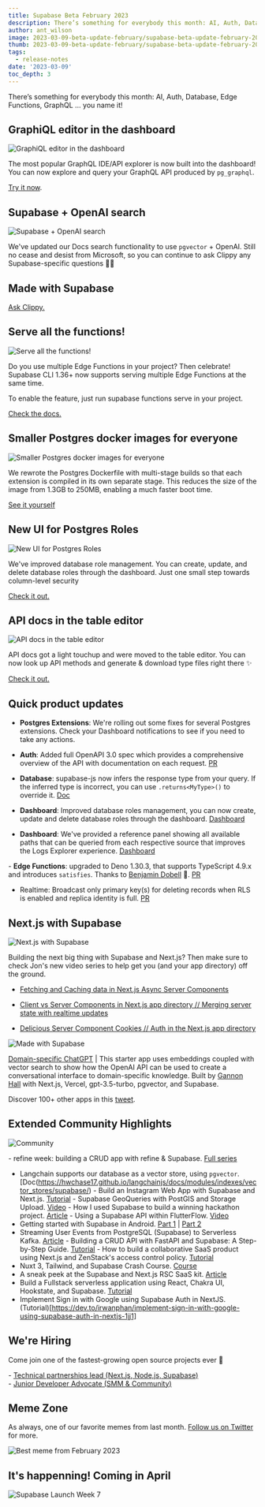 ```yaml
---
title: Supabase Beta February 2023
description: There’s something for everybody this month: AI, Auth, Database, Edge Functions, GraphQL … you name it!
author: ant_wilson
image: 2023-03-09-beta-update-february/supabase-beta-update-february-2023.jpg
thumb: 2023-03-09-beta-update-february/supabase-beta-update-february-2023.jpg
tags:
  - release-notes
date: '2023-03-09'
toc_depth: 3
---
```


There’s something for everybody this month: AI, Auth, Database, Edge Functions, GraphQL … you name it!

## GraphiQL editor in the dashboard

![GraphiQL editor in the dashboard](/images/blog/2023-03-09-beta-update-february/graphiql-dashboard.png)

The most popular GraphQL IDE/API explorer is now built into the dashboard! You can now explore and query your GraphQL API produced by `pg_graphql`.

[Try it now](https://app.supabase.com/project/_/api/graphiql).

## Supabase + OpenAI search

![Supabase + OpenAI search](/images/blog/2023-03-09-beta-update-february/openai-supabase.png)

We've updated our Docs search functionality to use `pgvector` + OpenAI. Still no cease and desist from Microsoft, so you can continue to ask Clippy any Supabase-specific questions 📎💚

## Made with Supabase

[Ask Clippy.](https://supabase.com/docs)

## Serve all the functions!

![Serve all the functions!](/images/blog/2023-03-09-beta-update-february/supabase-cli-edge-functions.png)

Do you use multiple Edge Functions in your project? Then celebrate! Supabase CLI 1.36+ now supports serving multiple Edge Functions at the same time.

To enable the feature, just run supabase functions serve in your project.

[Check the docs.](https://supabase.com/docs/reference/cli/supabase-functions-serve)

## Smaller Postgres docker images for everyone

![Smaller Postgres docker images for everyone](/images/blog/2023-03-09-beta-update-february/postgres-docker-images.png)

We rewrote the Postgres Dockerfile with multi-stage builds so that each extension is compiled in its own separate stage. This reduces the size of the image from 1.3GB to 250MB, enabling a much faster boot time.

[See it yourself](https://hub.docker.com/r/supabase/postgres/tags)

## New UI for Postgres Roles

![New UI for Postgres Roles](/images/blog/2023-03-09-beta-update-february/postgres-roles.png)

We've improved database role management. You can create, update, and delete database roles through the dashboard. Just one small step towards column-level security

[Check it out.](https://app.supabase.com/project/_/editor)

## API docs in the table editor

![API docs in the table editor](/images/blog/2023-03-09-beta-update-february/api-docs.png)

API docs got a light touchup and were moved to the table editor. You can now look up API methods and generate & download type files right there ✨

[Check it out.](https://app.supabase.com/project/_/editor)

## Quick product updates

- **Postgres Extensions**: We're rolling out some fixes for several Postgres extensions. Check your Dashboard notifications to see if you need to take any actions.

- **Auth**: Added full OpenAPI 3.0 spec which provides a comprehensive overview of the API with documentation on each request. [PR](https://github.com/supabase/gotrue/pull/918)

- **Database**: supabase-js now infers the response type from your query. If the inferred type is incorrect, you can use `.returns<MyType>()` to override it. [Doc](https://supabase.com/docs/reference/javascript/db-returns)

- **Dashboard**: Improved database roles management, you can now create, update and delete database roles through the dashboard. [Dashboard](https://app.supabase.com/project/_/database/roles)

- **Dashboard**: We've provided a reference panel showing all available paths that can be queried from each respective source that improves the Logs Explorer experience. [Dashboard](https://app.supabase.com/project/_/logs/explorer)

- **Edge Functions**: upgraded to Deno 1.30.3, that supports TypeScript 4.9.x and introduces `satisfies`. Thanks to [Benjamin Dobell](https://github.com/Benjamin-Dobell) 🙏. [PR](https://github.com/supabase/functions-relay/pull/30)

- Realtime: Broadcast only primary key(s) for deleting records when RLS is enabled and replica identity is full. [PR](https://github.com/supabase/realtime/pull/461)

## Next.js with Supabase

![Next.js with Supabase](/images/blog/2023-03-09-beta-update-february/nextjs-supabase.png)

Building the next big thing with Supabase and Next.js? Then make sure to check Jon's new video series to help get you (and your app directory) off the ground.

- [Fetching and Caching data in Next.js Async Server Components](https://www.youtube.com/watch?v=GniRj1jIhFw)

- [Client vs Server Components in Next.js app directory // Merging server state with realtime updates](https://www.youtube.com/watch?v=YR-xP6PPXXA)

- [Delicious Server Component Cookies // Auth in the Next.js app directory](https://www.youtube.com/watch?v=Bh1TOpOcGJQ)

![Made with Supabase](/images/blog/2022-12-07-november-beta-update/madewithsupabase.jpg)

[Domain-specific ChatGPT](https://github.com/gannonh/gpt3.5-turbo-pgvector) | This starter app uses embeddings coupled with vector search to show how the OpenAI API can be used to create a conversational interface to domain-specific knowledge. Built by [Gannon Hall](https://github.com/gannonh) with Next.js, Vercel, gpt-3.5-turbo, pgvector, and Supabase.

Discover 100+ other apps in this [tweet](https://twitter.com/supabase/status/1628843899996209155).

## Extended Community Highlights

![Community](/images/blog/2022-june/community.jpg)

- refine week: building a CRUD app with refine & Supabase. [Full series](https://refine.dev/week-of-refine/)
- Langchain supports our database as a vector store, using `pgvector`. [Doc(https://hwchase17.github.io/langchainjs/docs/modules/indexes/vector_stores/supabase/)
- Build an Instagram Web App with Supabase and Next.js. [Tutorial](https://livecycle.io/blogs/nextjs-supabase-instagram/)
- Supabase GeoQueries with PostGIS and Storage Upload. [Video](https://www.youtube.com/watch?v=-_Wpr7rwU8I)
- How I used Supabase to build a winning hackathon project. [Article](https://blog.matt.lgbt/how-i-used-supabase-to-build-a-winning-hackathon-project)
- Using a Supabase API within FlutterFlow. [Video](https://www.youtube.com/watch?v=YzSXwlA3vWM)
- Getting started with Supabase in Android. [Part 1](https://www.youtube.com/watch?v=SGr73sWMX6w) | [Part 2](https://www.youtube.com/watch?v=NWaIIRfVpuo)
- Streaming User Events from PostgreSQL (Supabase) to Serverless Kafka. [Article](https://upstash.com/blog/postgre-supabase-connector)
- Building a CRUD API with FastAPI and Supabase: A Step-by-Step Guide. [Tutorial](https://blog.theinfosecguy.xyz/building-a-crud-api-with-fastapi-and-supabase-a-step-by-step-guide)
- How to build a collaborative SaaS product using Next.js and ZenStack's access control policy. [Tutorial](https://zenstack.dev/blog/saas-demo)
- Nuxt 3, Tailwind, and Supabase Crash Course. [Course](https://dev.to/jacobandrewsky/nuxt-3-tailwind-and-supabase-crash-course-1482)
- A sneak peek at the Supabase and Next.js RSC SaaS kit. [Article](https://makerkit.dev/blog/changelog/nextjs-supabase-kit-update)
- Build a Fullstack serverless application using React, Chakra UI, Hookstate, and Supabase. [Tutorial](https://clx.hashnode.dev/build-a-fullstack-serverless-application-using-react-chakra-ui-hookstate-and-supabase)
- Implement Sign in with Google using Supabase Auth in NextJS. (Tutorial)[https://dev.to/irwanphan/implement-sign-in-with-google-using-supabase-auth-in-nextjs-1jj1]

## We're Hiring

Come join one of the fastest-growing open source projects ever 🤗

- [Technical partnerships lead (Next.js, Node,js, Supabase)](https://boards.greenhouse.io/supabase/jobs/4775849004)\
- [Junior Developer Advocate (SMM & Community)](https://boards.greenhouse.io/supabase/jobs/4777008004)

## Meme Zone

As always, one of our favorite memes from last month. [Follow us on Twitter](https://twitter.com/supabase) for more.

![Best meme from February 2023](/images/blog/2023-03-09-beta-update-february/beta-update-february-meme.jpeg)

## It's happenning! Coming in April

![Supabase Launch Week 7](/images/blog/2023-03-09-beta-update-february/supabase-launch-week-7.png)
